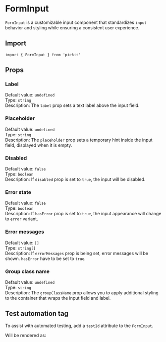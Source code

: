 
<Meta of={FormInputStories} />

# FormInput

`FormInput` is a customizable input component that standardizes `input` behavior and styling while ensuring a consistent user experience.

## Import

```tsx
import { FormInput } from 'piekit'
```

## Props

### Label

Default value: `undefined`\
Type: `string`\
Description: The `label` prop sets a text label above the input field.

<Canvas of={FormInputStories.LabelOnly} />

### Placeholder

Default value: `undefined`\
Type: `string`\
Description: The `placeholder` prop sets a temporary hint inside the input field, displayed when it is empty.

<Canvas of={FormInputStories.PlaceholderOnly} />

### Disabled

Default value: `false`\
Type: `boolean`\
Description: If `disabled` prop is set to `true`, the input will be disabled.

<Canvas of={FormInputStories.Disabled} />

### Error state

Default value: `false`\
Type: `boolean`\
Description: If `hasError` prop is set to `true`, the input appearance will change to `error` variant.

<Canvas of={FormInputStories.ErrorStateWithoutMessage} />

### Error messages

Default value: `[]`\
Type: `string[]`\
Description: If `errorMessages` prop is being set, error messages will be shown. `hasError` have to be set to `true`.

<Canvas of={FormInputStories.ErrorStateWithMessage} />

### Group class name

Default value: `undefined`\
Type: `string`\
Description: The `groupClassName` prop allows you to apply additional styling to the container that wraps the input field and label.

<Canvas of={FormInputStories.WithGroupClassName} />

## Test automation tag

To assist with automated testing, add a `testId` attribute to the `FormInput`.

<Canvas of={FormInputStories.WithTA} />

Will be rendered as:

```html
<div data-testid="name-form-ta-form">
    <label data-testid="name-form-ta-label">Name</label>
    <input placeholder="Enter name" data-testid="name-form-ta-input">
    <p data-testid="name-form-ta-error-msg-0">Field required</p>
</div>
```